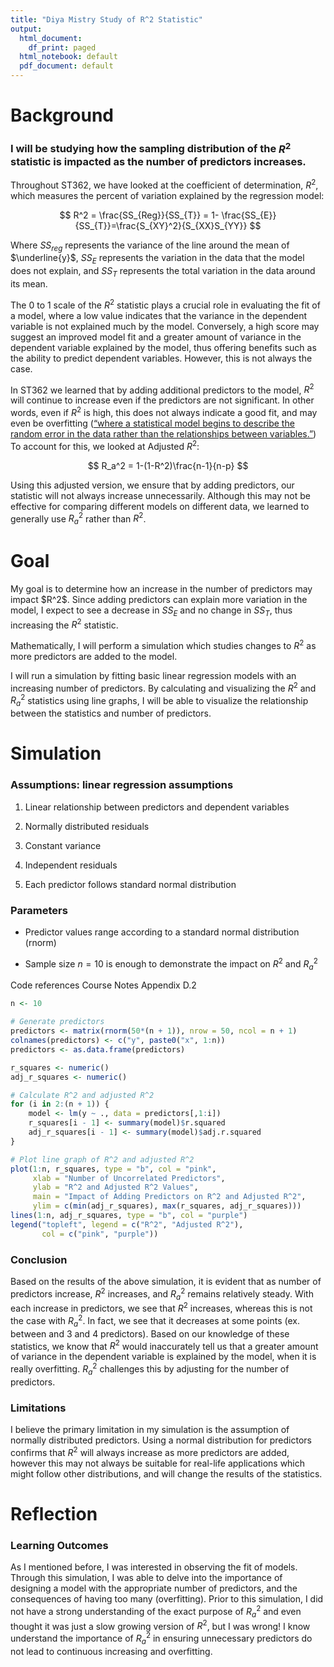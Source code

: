 ---
title: "Diya Mistry Study of R^2 Statistic"
output:
  html_document:
    df_print: paged
  html_notebook: default
  pdf_document: default
---

# Background

### I will be studying how the sampling distribution of the $R^2$ statistic is impacted as the number of predictors increases.

Throughout ST362, we have looked at the coefficient of determination, $R^2$, which measures the percent of variation explained by the regression model:

$$
R^2 = \frac{SS_{Reg}}{SS_{T}} = 1- \frac{SS_{E}}{SS_{T}}=\frac{S_{XY}^2}{S_{XX}S_{YY}}
$$

Where $SS_{reg}$ represents the variance of the line around the mean of $\underline{y}$, $SS_{E}$ represents the variation in the data that the model does not explain, and $SS_{T}$ represents the total variation in the data around its mean.

The 0 to 1 scale of the $R^2$ statistic plays a crucial role in evaluating the fit of a model, where a low value indicates that the variance in the dependent variable is not explained much by the model. Conversely, a high score may suggest an improved model fit and a greater amount of variance in the dependent variable explained by the model, thus offering benefits such as the ability to predict dependent variables. However, this is not always the case.

In ST362 we learned that by adding additional predictors to the model, $R^2$ will continue to increase even if the predictors are not significant. In other words, even if $R^2$ is high, this does not always indicate a good fit, and may even be overfitting (["where a statistical model begins to describe the random error in the data rather than the relationships between variables."](https://statisticsbyjim.com/regression/r-squared-too-high/)) To account for this, we looked at Adjusted $R^2$:

$$
R_a^2 = 1-(1-R^2)\frac{n-1}{n-p}
$$

Using this adjusted version, we ensure that by adding predictors, our statistic will not always increase unnecessarily. Although this may not be effective for comparing different models on different data, we learned to generally use $R_a^2$ rather than $R^2$.

# Goal

My goal is to determine how an increase in the number of predictors may impact \$R\^2\$. Since adding predictors can explain more variation in the model, I expect to see a decrease in $SS_E$ and no change in $SS_T$, thus increasing the $R^2$ statistic.

Mathematically, I will perform a simulation which studies changes to $R^2$ as more predictors are added to the model.

I will run a simulation by fitting basic linear regression models with an increasing number of predictors. By calculating and visualizing the $R^2$ and $R_a^2$ statistics using line graphs, I will be able to visualize the relationship between the statistics and number of predictors.

# Simulation

### Assumptions: linear regression assumptions

1.  Linear relationship between predictors and dependent variables

2.  Normally distributed residuals

3.  Constant variance

4.  Independent residuals

5.  Each predictor follows standard normal distribution

### Parameters

-   Predictor values range according to a standard normal distribution (rnorm)

-   Sample size $n=10$ is enough to demonstrate the impact on $R^2$ and $R_a^2$

Code references Course Notes Appendix D.2

```{r}
n <- 10

# Generate predictors
predictors <- matrix(rnorm(50*(n + 1)), nrow = 50, ncol = n + 1)
colnames(predictors) <- c("y", paste0("x", 1:n))
predictors <- as.data.frame(predictors)

r_squares <- numeric()
adj_r_squares <- numeric()

# Calculate R^2 and adjusted R^2
for (i in 2:(n + 1)) { 
    model <- lm(y ~ ., data = predictors[,1:i])
    r_squares[i - 1] <- summary(model)$r.squared
    adj_r_squares[i - 1] <- summary(model)$adj.r.squared
}

# Plot line graph of R^2 and adjusted R^2
plot(1:n, r_squares, type = "b", col = "pink",
     xlab = "Number of Uncorrelated Predictors",
     ylab = "R^2 and Adjusted R^2 Values",
     main = "Impact of Adding Predictors on R^2 and Adjusted R^2",
     ylim = c(min(adj_r_squares), max(r_squares, adj_r_squares)))
lines(1:n, adj_r_squares, type = "b", col = "purple")
legend("topleft", legend = c("R^2", "Adjusted R^2"),
       col = c("pink", "purple"))

```

### Conclusion

Based on the results of the above simulation, it is evident that as number of predictors increase, $R^2$ increases, and $R_a^2$ remains relatively steady. With each increase in predictors, we see that $R^2$ increases, whereas this is not the case with $R_a^2$. In fact, we see that it decreases at some points (ex. between and 3 and 4 predictors). Based on our knowledge of these statistics, we know that $R^2$ would inaccurately tell us that a greater amount of variance in the dependent variable is explained by the model, when it is really overfitting. $R_a^2$ challenges this by adjusting for the number of predictors.

### Limitations

I believe the primary limitation in my simulation is the assumption of normally distributed predictors. Using a normal distribution for predictors confirms that $R^2$ will always increase as more predictors are added, however this may not always be suitable for real-life applications which might follow other distributions, and will change the results of the statistics.

# Reflection

### Learning Outcomes

As I mentioned before, I was interested in observing the fit of models. Through this simulation, I was able to delve into the importance of designing a model with the appropriate number of predictors, and the consequences of having too many (overfitting). Prior to this simulation, I did not have a strong understanding of the exact purpose of $R_a^2$ and even thought it was just a slow growing version of $R^2$, but I was wrong! I know understand the importance of $R_a^2$ in ensuring unnecessary predictors do not lead to continuous increasing and overfitting.
